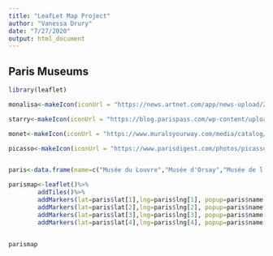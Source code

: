 ```yaml
---
title: "LeafLet Map Project"
author: "Vanessa Drury"
date: "7/27/2020"
output: html_document
---
```


## Paris Museums
```r
library(leaflet)

monalisa<-makeIcon(iconUrl = "https://news.artnet.com/app/news-upload/2018/04/gioconda_mona-lisa-677x1024.jpg", iconWidth=31*215/125)

starry<-makeIcon(iconUrl = "https://blog.parispass.com/wp-content/uploads/2017/05/van-gogh-starry-night-orsay.jpg", iconWidth=31*215/75)

monet<-makeIcon(iconUrl = "https://www.muralsyourway.com/media/catalog/product/cache/1/base/1200x/040ec09b1e35df139433887a97daa66f/m/o/monet-water-lilies-1916-19-mural-wallpaper.jpg", iconWidth=30*215/75)

picasso<-makeIcon(iconUrl = "https://www.parisdigest.com/photos/picasso_museum_dora_maar.jpg", iconWidth=31*215/100)


paris<-data.frame(name=c("Musée du Louvre","Musée d'Orsay","Musée de l'Orangerie","Musée National Picasso"), lat=c(48.8606,48.8600,48.8638,48.8599), lng=c(2.3376,2.3266,2.3227,2.3623))

parismap<-leaflet()%>%
        addTiles()%>%
        addMarkers(lat=paris$lat[1],lng=paris$lng[1], popup=paris$name[1], icon=monalisa)%>%
        addMarkers(lat=paris$lat[2],lng=paris$lng[2], popup=paris$name[2], icon=starry)%>%
        addMarkers(lat=paris$lat[3],lng=paris$lng[3], popup=paris$name[3], icon=monet)%>%
        addMarkers(lat=paris$lat[4],lng=paris$lng[4], popup=paris$name[4], icon=picasso)


parismap
```